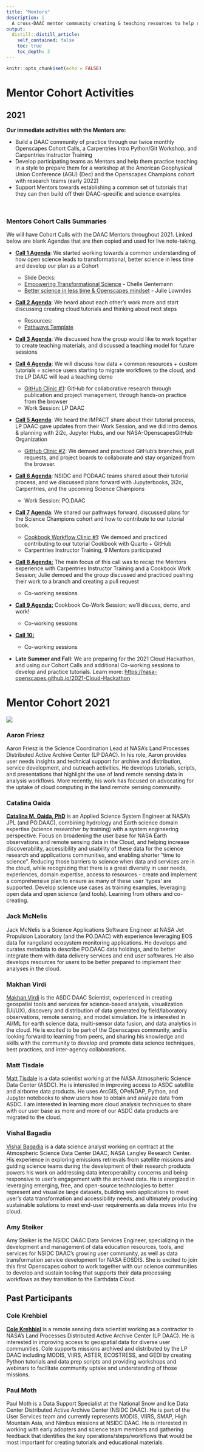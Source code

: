 ```yaml
---
title: "Mentors"
description: |
  A cross-DAAC mentor community creating & teaching resources to help researchers migrate workflows to the cloud
output:
  distill::distill_article:
    self_contained: false
    toc: true
    toc_depth: 3
---
```


```r
knitr::opts_chunk$set(echo = FALSE)
```

# Mentor Cohort Activities

## 2021

**Our immediate activities with the Mentors are:**

-   Build a DAAC community of practice through our twice monthly Openscapes Cohort Calls, a Carpentries Intro Python/Git Workshop, and Carpentries Instructor Training
-   Develop participating teams as Mentors and help them practice teaching in a style to prepare them for a workshop at the American Geophysical Union Conference (AGU) (Dec) and the Openscapes Champions cohort with research teams (early 2022)
-   Support Mentors towards establishing a common set of tutorials that they can then build off their DAAC-specific and science examples

<br>

### Mentors Cohort Calls Summaries

We will have Cohort Calls with the DAAC Mentors throughout 2021. Linked below are blank Agendas that are then copied and used for live note-taking.

-   [**Call 1 Agenda**](https://docs.google.com/document/d/1N57rC4Sj162VO3KmBibpV8Py8zA9YleQuMm5_7QFeLo/edit?usp=sharing): We started working towards a common understanding of how open science leads to transformational, better science in less time and develop our plan as a Cohort

    -   Slide Decks:
    -   [Empowering Transformational Science](https://docs.google.com/presentation/d/1SUMiQg0HhD19H-D6DDzTrFQVzub0kOINwJBG59uQCTw/edit#slide=id.p1) - Chelle Gentemann
    -   [Better science in less time & Openscapes mindset](https://docs.google.com/presentation/d/112Ci1fEaVes6KXPNrJBVjTMrny7j5XM9Giphc3hIMo0/edit?usp=sharing) - Julie Lowndes

-   [**Call 2 Agenda**](https://docs.google.com/document/d/15mtVW0IwD85kmkeJ2UPxfbzzwpNcI2JVP7R-QIPf4b8/edit?usp=sharing): We heard about each other's work more and start discussing creating cloud tutorials and thinking about next steps

    -   Resources:
    -   [Pathways Template](https://docs.google.com/spreadsheets/d/1NTdNKYLzBz8YDyt4cBVNDkF-aaH6V453yJDD6ljrhq4/edit?usp=sharing)

-   [**Call 3 Agenda**](https://docs.google.com/document/d/12TiW14wXcKkrXBYMCAjKv2igdvhIea81CUxSf2sV6e8/edit?usp=sharing): We discussed how the group would like to work together to create teaching materials, and discussed a teaching model for future sessions

-   [**Call 4 Agenda**](https://docs.google.com/document/d/1Mzs7kNU7kfj6o-P40fl0ojgXlhw7TiUweZsk3kxZmG4/edit?usp=sharing): We will discuss how data + common resources + custom tutorials = science users starting to migrate workflows to the cloud, and the LP DAAC will lead a teaching demo

    -   [GitHub Clinic \#1](https://docs.google.com/document/d/1puf1UG7HVwZwnbfc0mlBIzCSGvc-99TcTOdmPHzqZc4/edit?usp=sharing): GitHub for collaborative research through publication and project management, through hands-on practice from the browser
    -   Work Session: LP DAAC

-   [**Call 5 Agenda**](https://docs.google.com/document/d/1KwBucWKn7YFrfBs0eF8n3ZYCGcLCdKjy28UzMyP84d4/edit?usp=sharing): We heard the IMPACT share about their tutorial process, LP DAAC gave updates from their Work Session, and we did intro demos & planning with 2i2c, Jupyter Hubs, and our NASA-OpenscapesGitHub Organization

    -   [GitHub Clinic \#2](https://docs.google.com/document/d/1VXgSPKZJhz7A6KgQPQ1_gpzs_SeXT7Voq_UPHFJq0mw/edit?usp=sharing): We demoed and practiced GitHub's branches, pull requests, and project boards to collaborate and stay organized from the browser.

-   [**Call 6 Agenda**](https://docs.google.com/document/d/1R7P8sC21TWW0rIqMIv6lBrZxfRzt09g2QRd7VuV4cJU/edit?usp=sharing): NSIDC and PODAAC teams shared about their tutorial process, and we discussed plans forward with Jupyterbooks, 2i2c, Carpentries, and the upcoming Science Champions

    -   Work Session: PO.DAAC

-   [**Call 7 Agenda**](https://docs.google.com/document/d/1x3T46lQ6wvWNgQ8l4RhzgiT0P5b8CbpwILNlq_mTXyI/edit?usp=sharing): We shared our pathways forward, discussed plans for the Science Champions cohort and how to contribute to our tutorial book.

    -   [Cookbook Workflow Clinic \#1](https://docs.google.com/document/d/1iUZAZu3rtKppg_lTKwcpQ-aYxBaCBxkhxrx07LVIvFk/edit?usp=sharing): We demoed and practiced contributing to our tutorial Cookbook with Quarto + GitHub
    - Carpentries Instructor Training, 9 Mentors participated

-   [**Call 8 Agenda:**](https://docs.google.com/document/d/152n4kEmHhWdt2Sqh07ep3ld9tA29VriCIcVOiPlaBcI/edit#) The main focus of this call was to recap the Mentors experience with Carpentries Instructor Training and a Cookbook Work Session; Julie demoed and the group discussed and practiced pushing their work to a branch and creating a pull request

    - Co-working sessions

- [**Call 9 Agenda:**](https://docs.google.com/document/d/1zbr1rmUpimcNgAzlt6qaDjqN7xfilpvTiyCS1Yx2xv8/edit?usp=sharing) Cookbook Co-Work Session; we’ll discuss, demo, and work!

    - Co-working sessions
    
    
- [**Call 10:**](https://docs.google.com/document/d/16C-5QbZ8LR_RJUXNGcxvhlWF747tFG-aJr-lsgYIO-w/edit#)

    - Co-working sessions

- **Late Summer and Fall**: We are preparing for the 2021 Cloud Hackathon, and using our Cohort Calls and additional Co-working sessions to develop and practice tutorials. Learn more: <https://nasa-openscapes.github.io/2021-Cloud-Hackathon>

# Mentor Cohort 2021

![](images/NASA-DAAC-logos.png)

### Aaron Friesz

Aaron Friesz is the Science Coordination Lead at NASA's Land Processes Distributed Active Archive Center (LP DAAC). In his role, Aaron provides user needs insights and technical support for archive and distribution, service development, and outreach activities. He develops tutorials, scripts, and presentations that highlight the use of land remote sensing data in analysis workflows. More recently, his work has focused on advocating for the uptake of cloud computing in the land remote sensing community.

### Catalina Oaida

[**Catalina M. Oaida, PhD**](https://www.linkedin.com/in/catalina-oaida-1128b488/) is an Applied Science System Engineer at NASA's JPL (and PO.DAAC), combining hydrology and Earth science domain expertise (science researcher by training) with a system engineering perspective. Focus on broadening the user base for NASA Earth observations and remote sensing data in the Cloud, and helping increase discoverability, accessibility and usability of these data for the science research and applications communities, and enabling shorter "time to science". Reducing those barriers to science when data and services are in the cloud, while recognizing that there is a great diversity in user needs, experiences, domain expertise, access to resources - create and implement a comprehensive plan to ensure as many of these user 'types' are supported. Develop science use cases as training examples, leveraging open data and open science (and tools). Learning from others and co-creating.

### Jack McNelis

Jack McNelis is a Science Applications Software Engineer at NASA Jet Propulsion Laboratory (and the PO.DAAC) with experience leveraging EOS data for rangeland ecosystem monitoring applications. He develops and curates metadata to describe PO.DAAC data holdings, and to better integrate them with data delivery services and end user softwares. He also develops resources for users to be better prepared to implement their analyses in the cloud.

### Makhan Virdi

[Makhan Virdi](https://www.linkedin.com/in/mlvirdi/) is the ASDC DAAC Scientist, experienced in creating geospatial tools and services for science-based analysis, visualization (UI/UX), discovery and distribution of data generated by field/laboratory observations, remote sensing, and model simulation. He is interested in AI/ML for earth science data, multi-sensor data fusion, and data analytics in the cloud. He is excited to be part of the Openscapes community, and is looking forward to learning from peers, and sharing his knowledge and skills with the community to develop and promote data science techniques, best practices, and inter-agency collaborations.

### Matt Tisdale

[Matt Tisdale](https://www.linkedin.com/in/matt-tisdale-5874745/) is a data scientist working at the NASA Atmospheric Science Data Center (ASDC). He is interested in improving access to ASDC satellite and airborne data products. He uses ArcGIS, OPeNDAP, Python, and Jupyter notebooks to show users how to obtain and analyze data from ASDC. I am interested in learning more cloud analysis techniques to share with our user base as more and more of our ASDC data products are migrated to the cloud.

### Vishal Bagadia

[Vishal Bagadia](https://www.linkedin.com/in/vishal-bagadia-a98b95113) is a data science analyst working on contract at the Atmospheric Science Data Center DAAC, NASA Langley Research Center. His experience in exploring emissions retrievals from satellite missions and guiding science teams during the development of their research products powers his work on addressing data interoperability concerns and being responsive to user's engagement with the archived data. He is energized in leveraging emerging, free, and open-source technologies to better represent and visualize large datasets, building web applications to meet user's data transformation and accessibility needs, and ultimately producing sustainable solutions to meet end-user requirements as data moves into the cloud.

### Amy Steiker

Amy Steiker is the NSIDC DAAC Data Services Engineer, specializing in the development and management of data education resources, tools, and services for NSIDC DAAC's growing user community, as well as data transformation service development for NASA EOSDIS. She is excited to join this first Openscapes cohort to work together with our science communities to develop and sustain tooling that supports their data processing workflows as they transition to the Earthdata Cloud.

## Past Participants

### Cole Krehbiel

[**Cole Krehbiel**](https://www.linkedin.com/in/cole-krehbiel-6573469a/) is a remote sensing data scientist working as a contractor to NASA's Land Processes Distributed Active Archive Center (LP DAAC). He is interested in improving access to geospatial data for diverse user communities. Cole supports missions archived and distributed by the LP DAAC including MODIS, VIIRS, ASTER, ECOSTRESS, and GEDI by creating Python tutorials and data prep scripts and providing workshops and webinars to facilitate community uptake and understanding of those missions.

### Paul Moth 

Paul Moth is a Data Support Specialist at the National Snow and Ice Data Center Distributed Active Archive Center (NSIDC DAAC). He is part of the User Services team and currently represents MODIS, VIIRS, SMAP, High Mountain Asia, and Nimbus missions at NSIDC DAAC. He is interested in working with early adopters and science team members and gathering feedback that identifies the key operations/steps/workflows that would be most important for creating tutorials and educational materials.
